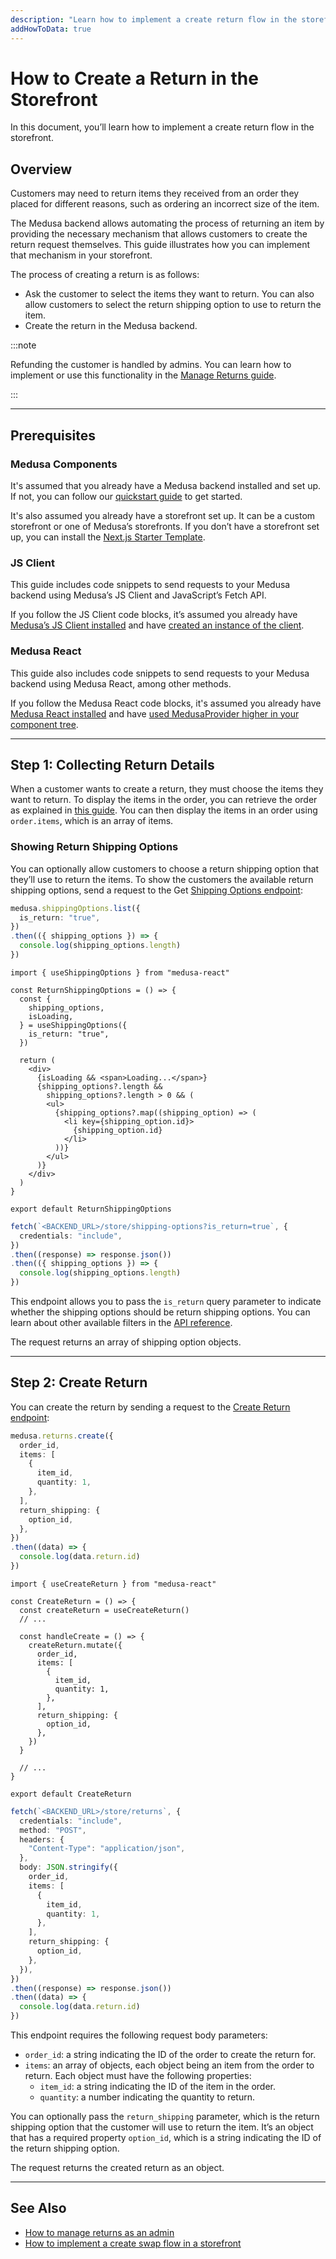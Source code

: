 ---
description: "Learn how to implement a create return flow in the storefront."
addHowToData: true
---


# How to Create a Return in the Storefront

In this document, you’ll learn how to implement a create return flow in the storefront.

## Overview

Customers may need to return items they received from an order they placed for different reasons, such as ordering an incorrect size of the item.

The Medusa backend allows automating the process of returning an item by providing the necessary mechanism that allows customers to create the return request themselves. This guide illustrates how you can implement that mechanism in your storefront.

The process of creating a return is as follows:

- Ask the customer to select the items they want to return. You can also allow customers to select the return shipping option to use to return the item.
- Create the return in the Medusa backend.

:::note

Refunding the customer is handled by admins. You can learn how to implement or use this functionality in the [Manage Returns guide](../admin/manage-returns.mdx).

:::

---

## Prerequisites

### Medusa Components

It's assumed that you already have a Medusa backend installed and set up. If not, you can follow our [quickstart guide](../../../development/backend/install.mdx) to get started.

It's also assumed you already have a storefront set up. It can be a custom storefront or one of Medusa’s storefronts. If you don’t have a storefront set up, you can install the [Next.js Starter Template](../../../starters/nextjs-medusa-starter.mdx).

### JS Client

This guide includes code snippets to send requests to your Medusa backend using Medusa’s JS Client and JavaScript’s Fetch API.

If you follow the JS Client code blocks, it’s assumed you already have [Medusa’s JS Client installed](../../../js-client/overview.md) and have [created an instance of the client](../../../js-client/overview.md#configuration).

### Medusa React

This guide also includes code snippets to send requests to your Medusa backend using Medusa React, among other methods.

If you follow the Medusa React code blocks, it's assumed you already have [Medusa React installed](../../../medusa-react/overview.mdx) and have [used MedusaProvider higher in your component tree](../../../medusa-react/overview.mdx#usage).

---

## Step 1: Collecting Return Details

When a customer wants to create a return, they must choose the items they want to return. To display the items in the order, you can retrieve the order as explained in [this guide](./retrieve-order-details.mdx). You can then display the items in an order using `order.items`, which is an array of items.

### Showing Return Shipping Options

You can optionally allow customers to choose a return shipping option that they’ll use to return the items. To show the customers the available return shipping options, send a request to the Get [Shipping Options endpoint](https://docs.medusajs.com/api/store#shipping-options_getshippingoptions):

<Tabs groupId="request-type" isCodeTabs={true}>
<TabItem value="client" label="Medusa JS Client" default>

```ts
medusa.shippingOptions.list({
  is_return: "true",
})
.then(({ shipping_options }) => {
  console.log(shipping_options.length)
})
```

</TabItem>
<TabItem value="medusa-react" label="Medusa React">

```tsx
import { useShippingOptions } from "medusa-react"

const ReturnShippingOptions = () => {
  const { 
    shipping_options, 
    isLoading, 
  } = useShippingOptions({
    is_return: "true",
  })
 
  return (
    <div>
      {isLoading && <span>Loading...</span>}
      {shipping_options?.length && 
        shipping_options?.length > 0 && (
        <ul>
          {shipping_options?.map((shipping_option) => (
            <li key={shipping_option.id}>
              {shipping_option.id}
            </li>
          ))}
        </ul>
      )}
    </div>
  )
}

export default ReturnShippingOptions
```

</TabItem>
<TabItem value="fetch" label="Fetch API">

```ts
fetch(`<BACKEND_URL>/store/shipping-options?is_return=true`, {
  credentials: "include",
})
.then((response) => response.json())
.then(({ shipping_options }) => {
  console.log(shipping_options.length)
})
```

</TabItem>
</Tabs>

This endpoint allows you to pass the `is_return` query parameter to indicate whether the shipping options should be return shipping options. You can learn about other available filters in the [API reference](https://docs.medusajs.com/api/store#shipping-options_getshippingoptions).

The request returns an array of shipping option objects.

---

## Step 2: Create Return

You can create the return by sending a request to the [Create Return endpoint](https://docs.medusajs.com/api/store#returns_postreturns):

<Tabs groupId="request-type" isCodeTabs={true}>
<TabItem value="client" label="Medusa JS Client" default>

```ts
medusa.returns.create({
  order_id,
  items: [
    {
      item_id,
      quantity: 1,
    },
  ],
  return_shipping: {
    option_id,
  },
})
.then((data) => {
  console.log(data.return.id)
})
```

</TabItem>
<TabItem value="medusa-react" label="Medusa React">

```tsx
import { useCreateReturn } from "medusa-react"

const CreateReturn = () => {
  const createReturn = useCreateReturn()
  // ...

  const handleCreate = () => {
    createReturn.mutate({
      order_id,
      items: [
        {
          item_id,
          quantity: 1,
        },
      ],
      return_shipping: {
        option_id,
      },
    })
  }

  // ...
}

export default CreateReturn
```

</TabItem>
<TabItem value="fetch" label="Fetch API">

```ts
fetch(`<BACKEND_URL>/store/returns`, {
  credentials: "include",
  method: "POST",
  headers: {
    "Content-Type": "application/json",
  },
  body: JSON.stringify({
    order_id,
    items: [
      {
        item_id,
        quantity: 1,
      },
    ],
    return_shipping: {
      option_id,
    },
  }),
})
.then((response) => response.json())
.then((data) => {
  console.log(data.return.id)
})
```

</TabItem>
</Tabs>

This endpoint requires the following request body parameters:

- `order_id`: a string indicating the ID of the order to create the return for.
- `items`: an array of objects, each object being an item from the order to return. Each object must have the following properties:
    - `item_id`: a string indicating the ID of the item in the order.
    - `quantity`: a number indicating the quantity to return.

You can optionally pass the `return_shipping` parameter, which is the return shipping option that the customer will use to return the item. It’s an object that has a required property `option_id`, which is a string indicating the ID of the return shipping option.

The request returns the created return as an object.

---

## See Also

- [How to manage returns as an admin](../admin/manage-returns.mdx)
- [How to implement a create swap flow in a storefront](./create-swap.mdx)
